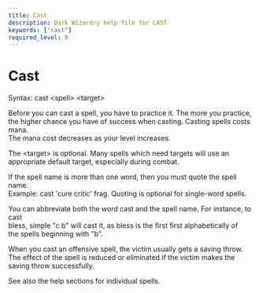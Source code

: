 ```yaml
---
title: Cast
description: Dark Wizardry help file for CAST
keywords: ["cast"]
required_level: 0
---
```


# Cast

Syntax: cast \<spell\> \<target\>  

Before you can cast a spell, you have to practice it.  The more you practice,  
the higher chance you have of success when casting.  Casting spells costs mana.  
The mana cost decreases as your level increases.  

The \<target\> is optional.  Many spells which need targets will use an  
appropriate default target, especially during combat.  

If the spell name is more than one word, then you must quote the spell name.  
Example: cast 'cure critic' frag.  Quoting is optional for single-word spells.  

You can abbreviate both the word cast and the spell name. For instance, to cast  
bless, simple "c b" will cast it, as bless is the first first alphabetically of  
the spells beginning with "b".  

When you cast an offensive spell, the victim usually gets a saving throw.  
The effect of the spell is reduced or eliminated if the victim makes the  
saving throw successfully.  

See also the help sections for individual spells.